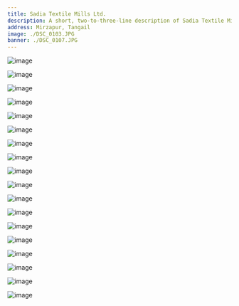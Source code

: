 ```yaml
---
title: Sadia Textile Mills Ltd.
description: A short, two-to-three-line description of Sadia Textile Mills Ltd. May include history, land area, production capacity, staff and employees, etc.
address: Mirzapur, Tangail
image: ./DSC_0103.JPG
banner: ./DSC_0107.JPG
---
```


<Row>
<Col>

![image](./DSC_0111.JPG)

</Col>
<Col>

![image](./DSC_0159.JPG)

</Col>
</Row>

<Row>
<Col>

![image](./DSC_0160.JPG)

</Col>
<Col>

![image](./DSC_0161.JPG)

</Col>
</Row>

<Row>
<Col>

![image](./DSC_0163.JPG)

</Col>
<Col>

![image](./DSC_0174.JPG)

</Col>
</Row>

<Row>
<Col>

![image](./DSC_0232.JPG)

</Col>
<Col>

![image](./DSC_0258.JPG)

</Col>
</Row>

<Row>
<Col>

![image](./DSC_0268.JPG)

</Col>
<Col>

![image](./IMG20210224170258.jpg)

</Col>
</Row>

<Row>
<Col>

![image](./IMG20210224170539.jpg)

</Col>
<Col>

![image](./IMG20210224171108.jpg)

</Col>
</Row>

<Row>
<Col>

![image](./IMG20210224171115.jpg)

</Col>
<Col>

![image](./IMG20210224171226.jpg)

</Col>
</Row>

<Row>
<Col>

![image](./IMG20210224171230.jpg)

</Col>
<Col>

![image](./IMG20210224171241.jpg)

</Col>
</Row>

<Row>
<Col>

![image](./IMG20210224171314.jpg)

</Col>
<Col>

![image](./IMG20210224171317.jpg)

</Col>
</Row>
